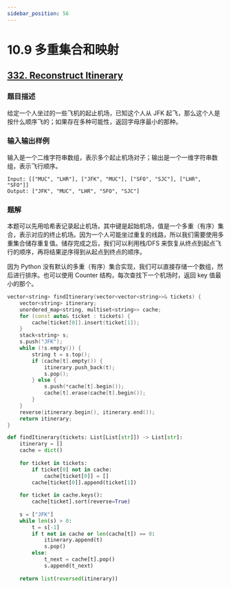 ```yaml
---
sidebar_position: 56
---
```


# 10.9 多重集合和映射

## [332. Reconstruct Itinerary](https://leetcode.com/problems/reconstruct-itinerary/)

### 题目描述

给定一个人坐过的一些飞机的起止机场，已知这个人从 JFK 起飞，那么这个人是按什么顺序飞的；如果存在多种可能性，返回字母序最小的那种。

### 输入输出样例

输入是一个二维字符串数组，表示多个起止机场对子；输出是一个一维字符串数组，表示飞行顺序。

```
Input: [["MUC", "LHR"], ["JFK", "MUC"], ["SFO", "SJC"], ["LHR", "SFO"]]
Output: ["JFK", "MUC", "LHR", "SFO", "SJC"]
```

### 题解

本题可以先用哈希表记录起止机场，其中键是起始机场，值是一个多重（有序）集合，表示对应的终止机场。因为一个人可能坐过重复的线路，所以我们需要使用多重集合储存重复值。储存完成之后，我们可以利用栈/DFS 来恢复从终点到起点飞行的顺序，再将结果逆序得到从起点到终点的顺序。

因为 Python 没有默认的多重（有序）集合实现，我们可以直接存储一个数组，然后进行排序。也可以使用 Counter 结构，每次查找下一个机场时，返回 key 值最小的那个。

<Tabs>
<TabItem value="cpp" label="C++">

```cpp
vector<string> findItinerary(vector<vector<string>>& tickets) {
    vector<string> itinerary;
    unordered_map<string, multiset<string>> cache;
    for (const auto& ticket : tickets) {
        cache[ticket[0]].insert(ticket[1]);
    }
    stack<string> s;
    s.push("JFK");
    while (!s.empty()) {
        string t = s.top();
        if (cache[t].empty()) {
            itinerary.push_back(t);
            s.pop();
        } else {
            s.push(*cache[t].begin());
            cache[t].erase(cache[t].begin());
        }
    }
    reverse(itinerary.begin(), itinerary.end());
    return itinerary;
}
```

</TabItem>
<TabItem value="py" label="Python">

```py
def findItinerary(tickets: List[List[str]]) -> List[str]:
    itinerary = []
    cache = dict()
    
    for ticket in tickets:
        if ticket[0] not in cache:
            cache[ticket[0]] = []
        cache[ticket[0]].append(ticket[1])
    
    for ticket in cache.keys():
        cache[ticket].sort(reverse=True)
    
    s = ["JFK"]
    while len(s) > 0:
        t = s[-1]
        if t not in cache or len(cache[t]) == 0:
            itinerary.append(t)
            s.pop()
        else:
            t_next = cache[t].pop()
            s.append(t_next)
    
    return list(reversed(itinerary))

```

</TabItem>

</Tabs>